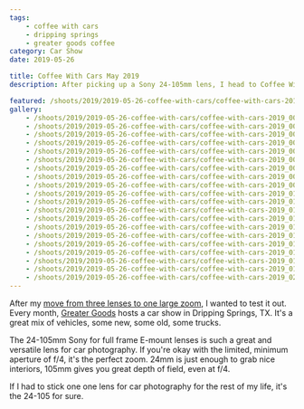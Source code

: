 ```yaml
---
tags:
    - coffee with cars
    - dripping springs
    - greater goods coffee
category: Car Show
date: 2019-05-26

title: Coffee With Cars May 2019
description: After picking up a Sony 24-105mm lens, I head to Coffee With Cars.

featured: /shoots/2019/2019-05-26-coffee-with-cars/coffee-with-cars-2019_014.jpg
gallery:
    - /shoots/2019/2019-05-26-coffee-with-cars/coffee-with-cars-2019_001.jpg
    - /shoots/2019/2019-05-26-coffee-with-cars/coffee-with-cars-2019_002.jpg
    - /shoots/2019/2019-05-26-coffee-with-cars/coffee-with-cars-2019_003.jpg
    - /shoots/2019/2019-05-26-coffee-with-cars/coffee-with-cars-2019_004.jpg
    - /shoots/2019/2019-05-26-coffee-with-cars/coffee-with-cars-2019_005.jpg
    - /shoots/2019/2019-05-26-coffee-with-cars/coffee-with-cars-2019_006.jpg
    - /shoots/2019/2019-05-26-coffee-with-cars/coffee-with-cars-2019_007.jpg
    - /shoots/2019/2019-05-26-coffee-with-cars/coffee-with-cars-2019_008.jpg
    - /shoots/2019/2019-05-26-coffee-with-cars/coffee-with-cars-2019_009.jpg
    - /shoots/2019/2019-05-26-coffee-with-cars/coffee-with-cars-2019_010.jpg
    - /shoots/2019/2019-05-26-coffee-with-cars/coffee-with-cars-2019_011.jpg
    - /shoots/2019/2019-05-26-coffee-with-cars/coffee-with-cars-2019_012.jpg
    - /shoots/2019/2019-05-26-coffee-with-cars/coffee-with-cars-2019_013.jpg
    - /shoots/2019/2019-05-26-coffee-with-cars/coffee-with-cars-2019_014.jpg
    - /shoots/2019/2019-05-26-coffee-with-cars/coffee-with-cars-2019_015.jpg
    - /shoots/2019/2019-05-26-coffee-with-cars/coffee-with-cars-2019_016.jpg
    - /shoots/2019/2019-05-26-coffee-with-cars/coffee-with-cars-2019_017.jpg
    - /shoots/2019/2019-05-26-coffee-with-cars/coffee-with-cars-2019_018.jpg
    - /shoots/2019/2019-05-26-coffee-with-cars/coffee-with-cars-2019_019.jpg
    - /shoots/2019/2019-05-26-coffee-with-cars/coffee-with-cars-2019_020.jpg
---
```


After my [move from three lenses to one large zoom](/blog/lens-change-from-3-to-1), I wanted to test it out. Every month, [Greater Goods](https://greatergoodsroasting.com/) hosts a car show in Dripping Springs, TX. It's a great mix of vehicles, some new, some old, some trucks.

The 24-105mm Sony for full frame E-mount lenses is such a great and versatile lens for car photography. If you're okay with the limited, minimum aperture of f/4, it's the perfect zoom. 24mm is just enough to grab nice interiors, 105mm gives you great depth of field, even at f/4.

If I had to stick one one lens for car photography for the rest of my life, it's the 24-105 for sure.
